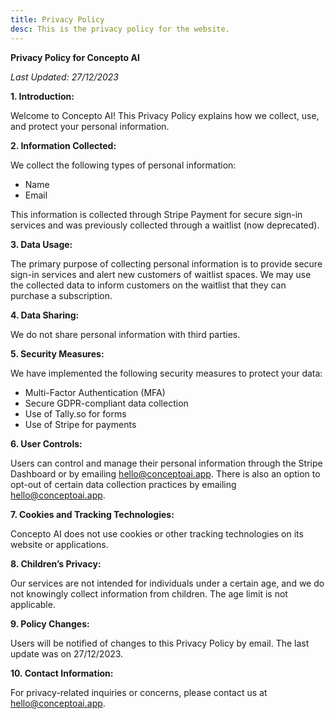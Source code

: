 ```yaml
---
title: Privacy Policy
desc: This is the privacy policy for the website.
---
```


**Privacy Policy for Concepto AI**

*Last Updated: 27/12/2023*

**1. Introduction:**

Welcome to Concepto AI! This Privacy Policy explains how we collect, use, and protect your personal information.

**2. Information Collected:**

We collect the following types of personal information: 
- Name
- Email

This information is collected through Stripe Payment for secure sign-in services and was previously collected through a waitlist (now deprecated).

**3. Data Usage:**

The primary purpose of collecting personal information is to provide secure sign-in services and alert new customers of waitlist spaces. We may use the collected data to inform customers on the waitlist that they can purchase a subscription.

**4. Data Sharing:**

We do not share personal information with third parties.

**5. Security Measures:**

We have implemented the following security measures to protect your data:
- Multi-Factor Authentication (MFA)
- Secure GDPR-compliant data collection
- Use of Tally.so for forms
- Use of Stripe for payments

**6. User Controls:**

Users can control and manage their personal information through the Stripe Dashboard or by emailing hello@conceptoai.app. There is also an option to opt-out of certain data collection practices by emailing hello@conceptoai.app.

**7. Cookies and Tracking Technologies:**

Concepto AI does not use cookies or other tracking technologies on its website or applications.

**8. Children’s Privacy:**

Our services are not intended for individuals under a certain age, and we do not knowingly collect information from children. The age limit is not applicable.

**9. Policy Changes:**

Users will be notified of changes to this Privacy Policy by email. The last update was on 27/12/2023.

**10. Contact Information:**

For privacy-related inquiries or concerns, please contact us at hello@conceptoai.app.